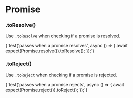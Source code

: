 
# Promise

### .toResolve()

Use `.toResolve` when checking if a promise is resolved.

<TestFile name="toResolve">
  {`test('passes when a promise resolves', async () => {
  await expect(Promise.resolve()).toResolve();
});`}
</TestFile>

### .toReject()

Use `.toReject` when checking if a promise is rejected.

<TestFile name="toResolve">
  {`test('passes when a promise rejects', async () => {
  await expect(Promise.reject()).toReject();
});`}
</TestFile>
